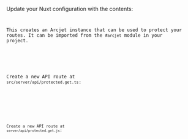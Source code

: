 
Update your Nuxt configuration with the contents:

<Code
  code={removeTSCCommentDirectives(Step3ConfigJS)}
  lang="js"
  title="nuxt.config.ts"
/>

This creates an Arcjet instance that can be used to protect your routes. It can
be imported from the `#arcjet` module in your project.

<SelectableContent client:load syncKey="language" frameworkSwitcher>
<div slot="TS" slotIdx="1">

Create a new API route at `src/server/api/protected.get.ts`:

<Code
  code={removeTSCCommentDirectives(Step3RouteTS)}
  lang="ts"
  title="server/api/protected.get.ts"
/>

</div>

<div slot="JS" slotIdx="2">

Create a new API route at `server/api/protected.get.js`:

<Code
  code={removeTSCCommentDirectives(Step3RouteJS)}
  lang="js"
  title="api.json.js"
/>

</div>
</SelectableContent>
